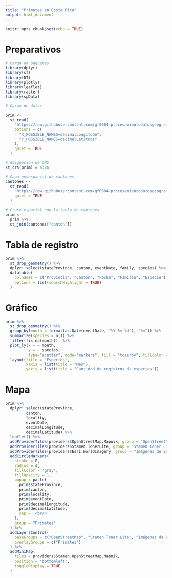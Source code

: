---
title: "Primates en Costa Rica"
output: html_document
---

```{r setup, include=FALSE}
knitr::opts_chunk$set(echo = TRUE)
```

# Preparativos
```{r carga-paquetes, message=FALSE, warning=FALSE}
# Carga de paquetes
library(dplyr)
library(sf)
library(DT)
library(plotly)
library(leaflet)
library(raster)
library(spData)
```

```{r carga-datos}
# Carga de datos

prim <-
  st_read(
    "https://raw.githubusercontent.com/gf0604-procesamientodatosgeograficos/2021i-datos/main/gbif/primates-cr-registros.csv",
    options = c(
      "X_POSSIBLE_NAMES=decimalLongitude",
      "Y_POSSIBLE_NAMES=decimalLatitude"
    ),
    quiet = TRUE
  )

# Asignación de CRS
st_crs(prim) = 4326

# Capa geoespacial de cantones
cantones <-
  st_read(
    "https://raw.githubusercontent.com/gf0604-procesamientodatosgeograficos/2021i-datos/main/ign/delimitacion-territorial-administrativa/cr_cantones_simp_wgs84.geojson",
    quiet = TRUE
  )

```

```{r cruce-cantones, message=FALSE}
# Cruce espacial con la tabla de cantones
prim <- 
  prim %>%
  st_join(cantones["canton"])

```

# Tabla de registro
```{r Tabla}
prim %>%
  st_drop_geometry() %>%
  dplyr::select(stateProvince, canton, eventDate, family, species) %>%
  datatable(
    colnames = c("Provincia", "Cantón", "Fecha", "Familia", "Especie"),
    options = list(searchHighlight = TRUE)
  )

```


# Gráfico
```{r}
prim %>%
  st_drop_geometry() %>%
  group_by(month = format(as.Date(eventDate, "%Y-%m-%d"), "%m")) %>%
  summarize(species = n()) %>%
  filter(!is.na(month))  %>%
  plot_ly(x = ~ month,
          y = ~ species,
          type="scatter", mode="markers", fill = "tozeroy", fillcolor = "orange") %>%
  layout(title = "Especies",
         xaxis = list(title = "Mes"),
         yaxis = list(title = "Cantidad de registros de especies"))

```


# Mapa
```{r mapa}
prim %>%
  dplyr::select(stateProvince,
         canton,
         locality,
         eventDate,
         decimalLongitude,
         decimalLatitude) %>%
  leaflet() %>%
  addProviderTiles(providers$OpenStreetMap.Mapnik, group = "OpenStreetMap") %>%
  addProviderTiles(providers$Stamen.TonerLite, group = "Stamen Toner Lite") %>%
  addProviderTiles(providers$Esri.WorldImagery, group = "Imágenes de ESRI") %>%
  addCircleMarkers(
    stroke = F,
    radius = 4,
    fillColor = 'gray',
    fillOpacity = 1,
    popup = paste(
      prim$stateProvince,
      prim$canton,
      prim$locality,
      prim$eventDate,
      prim$decimalLongitude,
      prim$decimalLatitude,
      sep = '<br/>'
    ),
    group = "Primates"
  ) %>%
  addLayersControl(
    baseGroups = c("OpenStreetMap", "Stamen Toner Lite", "Imágenes de ESRI"),
    overlayGroups = c("Primates")
  ) %>%
  addMiniMap(
    tiles = providers$Stamen.OpenStreetMap.Mapnik,
    position = "bottomleft",
    toggleDisplay = TRUE
  )

```

